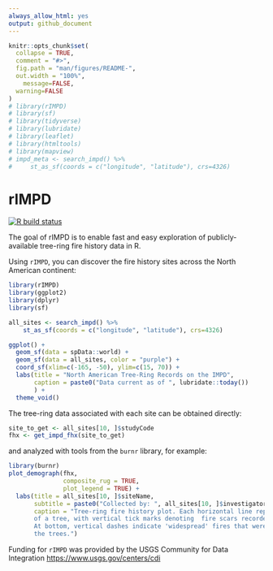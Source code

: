 ```yaml
---
always_allow_html: yes
output: github_document
---
```


<!-- README.md is generated from README.Rmd. Please edit that file -->

```r
knitr::opts_chunk$set(
  collapse = TRUE,
  comment = "#>",
  fig.path = "man/figures/README-",
  out.width = "100%",
    message=FALSE,
  warning=FALSE
)
# library(rIMPD)
# library(sf)
# library(tidyverse)
# library(lubridate)
# library(leaflet)
# library(htmltools)
# library(mapview)
# impd_meta <- search_impd() %>%
#     st_as_sf(coords = c("longitude", "latitude"), crs=4326)
```

# rIMPD

<!-- badges: start -->
[![R build status](https://github.com/chguiterman/rIMPD/workflows/R-CMD-check/badge.svg)](https://github.com/chguiterman/rIMPD/actions)
<!-- badges: end -->

The goal of rIMPD is to enable fast and easy exploration of publicly-available tree-ring fire history data in R. 

Using `rIMPD`, you can discover the fire history sites across the North American continent:
```r
library(rIMPD)
library(ggplot2)
library(dplyr)
library(sf)

all_sites <- search_impd() %>% 
    st_as_sf(coords = c("longitude", "latitude"), crs=4326) 

ggplot() +
  geom_sf(data = spData::world) +
  geom_sf(data = all_sites, color = "purple") +
  coord_sf(xlim=c(-165, -50), ylim=c(15, 70)) +
  labs(title = "North American Tree-Ring Records on the IMPD",
       caption = paste0("Data current as of ", lubridate::today())
       ) +
  theme_void()


```

The tree-ring data associated with each site can be obtained directly:
```r
site_to_get <- all_sites[10, ]$studyCode
fhx <- get_impd_fhx(site_to_get)
```

and analyzed with tools from the `burnr` library, for example:

```r
library(burnr)
plot_demograph(fhx, 
               composite_rug = TRUE,
               plot_legend = TRUE) +
  labs(title = all_sites[10, ]$siteName, 
       subtitle = paste0("Collected by: ", all_sites[10, ]$investigators),
       caption = "Tree-ring fire history plot. Each horizontal line represents the life-span
       of a tree, with vertical tick marks denoting  fire scars recorded in the tree rings. 
       At bottom, vertical dashes indicate 'widespread' fires that were recorded on 25% of 
       the trees.")
```

Funding for `rIMPD` was provided by the USGS Community for Data Integration <https://www.usgs.gov/centers/cdi>
